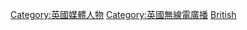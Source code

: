 [[Category:英國媒體人物|Category:英國媒體人物]]
[[Category:英國無線電廣播|Category:英國無線電廣播]]
[[Category:各國廣播界人物|British]]